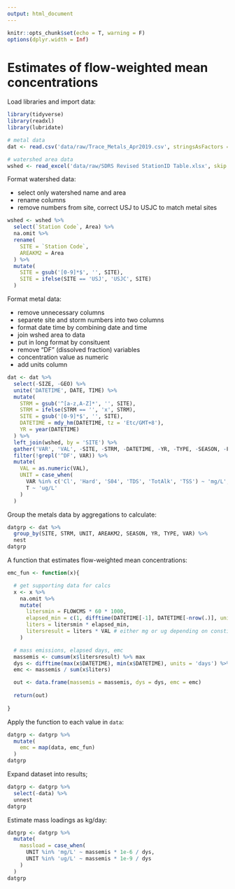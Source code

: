 ```yaml
---
output: html_document
---
```


```r
knitr::opts_chunk$set(echo = T, warning = F)
options(dplyr.width = Inf)
```

# Estimates of flow-weighted mean concentrations

Load libraries and import data:
```r
library(tidyverse)
library(readxl)
library(lubridate)

# metal data
dat <- read.csv('data/raw/Trace_Metals_Apr2019.csv', stringsAsFactors = F)

# watershed area data
wshed <- read_excel('data/raw/SDRS Revised StationID Table.xlsx', skip = 2)
```

Format watershed data:

* select only watershed name and area
* rename columns
* remove numbers from site, correct USJ to USJC to match metal sites
```r
wshed <- wshed %>% 
  select(`Station Code`, Area) %>% 
  na.omit %>% 
  rename(
    SITE = `Station Code`, 
    AREAKM2 = Area
  ) %>% 
  mutate(
    SITE = gsub('[0-9]*$', '', SITE),
    SITE = ifelse(SITE == 'USJ', 'USJC', SITE)
  )
```

Format metal data:

* remove unnecessary columns
* separete site and storm numbers into two columns
* format date time by combining date and time
* join wshed area to data
* put in long format by consituent
* remove "DF" (dissolved fraction) variables
* concentration value as numeric
* add units column

```r
dat <- dat %>%
  select(-SIZE, -GEO) %>% 
  unite('DATETIME', DATE, TIME) %>% 
  mutate(
    STRM = gsub('^[a-z,A-Z]*', '', SITE),
    STRM = ifelse(STRM == '', 'x', STRM),
    SITE = gsub('[0-9]*$', '', SITE),
    DATETIME = mdy_hm(DATETIME, tz = 'Etc/GMT+8'),
    YR = year(DATETIME)
  ) %>% 
  left_join(wshed, by = 'SITE') %>% 
  gather('VAR', 'VAL', -SITE, -STRM, -DATETIME, -YR, -TYPE, -SEASON, -FLOWCMS, -AREAKM2) %>% 
  filter(!grepl('^DF', VAR)) %>% 
  mutate(
    VAL = as.numeric(VAL),
    UNIT = case_when(
      VAR %in% c('Cl', 'Hard', 'S04', 'TDS', 'TotAlk', 'TSS') ~ 'mg/L', 
      T ~ 'ug/L'
    )
  ) 
```

Group the metals data by aggregations to calculate:
```r
datgrp <- dat %>% 
  group_by(SITE, STRM, UNIT, AREAKM2, SEASON, YR, TYPE, VAR) %>% 
  nest
datgrp
```

A function that estimates flow-weighted mean concentrations:
```r
emc_fun <- function(x){

  # get supporting data for calcs
  x <- x %>% 
    na.omit %>% 
    mutate(
      litersmin = FLOWCMS * 60 * 1000, 
      elapsed_min = c(1, difftime(DATETIME[-1], DATETIME[-nrow(.)], units = 'mins')),
      liters = litersmin * elapsed_min,
      litersresult = liters * VAL # either mg or ug depending on constituent
    )

  # mass emissions, elapsed days, emc
  massemis <- cumsum(x$litersresult) %>% max
  dys <- difftime(max(x$DATETIME), min(x$DATETIME), units = 'days') %>% as.numeric
  emc <- massemis / sum(x$liters)

  out <- data.frame(massemis = massemis, dys = dys, emc = emc)
  
  return(out)
  
}
```

Apply the function to each value in `data`:
```r
datgrp <- datgrp %>% 
  mutate(
    emc = map(data, emc_fun)
  )
datgrp
```

Expand dataset into results;
```r
datgrp <- datgrp %>% 
  select(-data) %>% 
  unnest
datgrp
```

Estimate mass loadings as kg/day:
```r
datgrp <- datgrp %>% 
  mutate(
    massload = case_when(
      UNIT %in% 'mg/L' ~ massemis * 1e-6 / dys, 
      UNIT %in% 'ug/L' ~ massemis * 1e-9 / dys
    )
  )
datgrp
```
